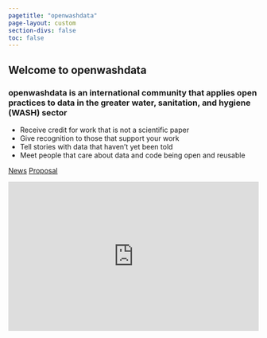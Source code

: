 ```yaml
---
pagetitle: "openwashdata"
page-layout: custom
section-divs: false
toc: false
---
```


<script defer data-domain="openwashdata.org" src="https://plausible.io/js/script.js"></script>

::: {.hero-banner}

::: {.content-block}

## Welcome to openwashdata

### openwashdata is an international community that applies open practices to data in the greater water, sanitation, and hygiene (WASH) sector

- Receive credit for work that is not a scientific paper
- Give recognition to those that support your work
- Tell stories with data that haven't yet been told 
- Meet people that care about data and code being open and reusable

::: {.hero-buttons}
[News](pages/news/){.btn-action-primary .btn-action .btn .btn-success .btn-lg role="button"}
[Proposal](pages/proposal/){#btn-guide .btn-action .btn .btn-info .btn-lg role="button"}
::: 

:::

:::

<iframe
scrolling="no"
style="width:100%!important;height:300px;border:0px !important"
src="https://buttondown.email/openwashdata?as_embed=true"
></iframe><br /><br />



